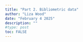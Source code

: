 ```yaml
---
title: "Part 2. Bibliometric data"
author: "Liza Wood"
date: "February 4 2025"
description: ""
#type: post
toc: FALSE
---
```

